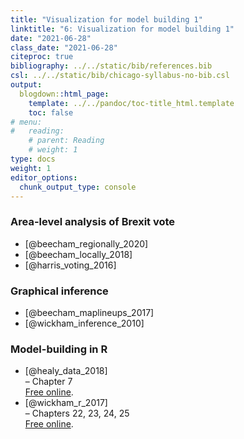```yaml
---
title: "Visualization for model building 1"
linktitle: "6: Visualization for model building 1"
date: "2021-06-28"
class_date: "2021-06-28"
citeproc: true
bibliography: ../../static/bib/references.bib
csl: ../../static/bib/chicago-syllabus-no-bib.csl
output:
  blogdown::html_page:
    template: ../../pandoc/toc-title_html.template
    toc: false
# menu:
#   reading:
    # parent: Reading
    # weight: 1
type: docs
weight: 1
editor_options:
  chunk_output_type: console
---
```



### Area-level analysis of Brexit vote

- [@beecham_regionally_2020]
- [@beecham_locally_2018]
- [@harris_voting_2016]


### Graphical inference

- [@beecham_maplineups_2017]
- [@wickham_inference_2010]

### Model-building in R

- [@healy_data_2018]\
-- Chapter 7\
[Free online](https://socviz.co/).
- [@wickham_r_2017]\
-- Chapters 22, 23, 24, 25\
[Free online](https://r4ds.had.co.nz/).
